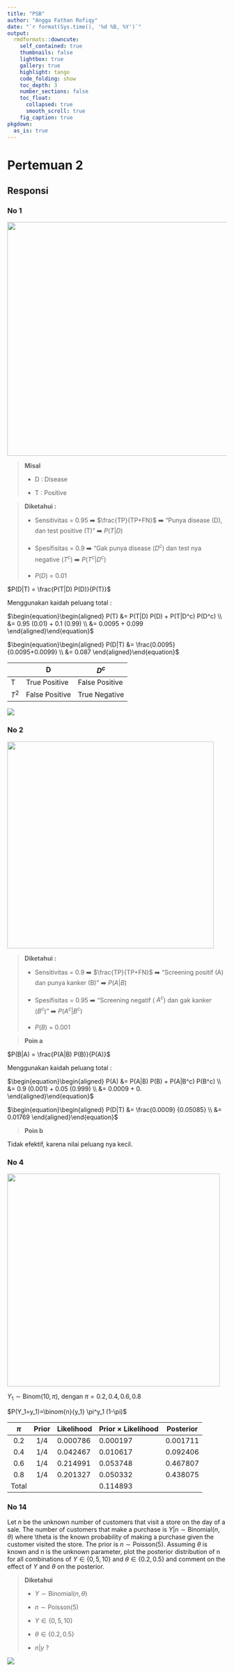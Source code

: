 ```yaml
---
title: "PSB"
author: "Angga Fathan Rofiqy"
date: "`r format(Sys.time(), '%d %B, %Y')`"
output:
  rmdformats::downcute:
    self_contained: true
    thumbnails: false
    lightbox: true
    gallery: true
    highlight: tango
    code_folding: show
    toc_depth: 3
    number_sections: false
    toc_float:
      collapsed: true
      smooth_scroll: true
    fig_caption: true
pkgdown:
  as_is: true
---
```


# Pertemuan 2

## Responsi

### No 1

![](images/clipboard-1940714350.png){width="536"}

> **Misal**
>
> -   D : Disease
>
> -   T : Positive

> **Diketahui :**
>
> -   Sensitivitas = 0.95 ➡️ $\frac{TP}{TP+FN}$ ➡️ "Punya disease (D), dan test positive (T)" ➡️ $P(T|D)$
>
> -   Spesifisitas = 0.9 ➡️ "Gak punya disease ($D^c$) dan test nya negative ($T^c$) ➡️ $P(T^c|D^c)$
>
> -   $P(D)$ = 0.01

$P(D|T) = \frac{P(T|D) P(D)}{P(T)}$

Menggunakan kaidah peluang total :

$\begin{equation}\begin{aligned} P(T) &= P(T|D) P(D) + P(T|D^c) P(D^c) \\ &= 0.95 (0.01) + 0.1 (0.99) \\ &= 0.0095 + 0.099 \end{aligned}\end{equation}$

$\begin{equation}\begin{aligned} P(D|T) &= \frac{0.0095} {0.0095+0.0099} \\ &= 0.087 \end{aligned}\end{equation}$

|       | D              | $D^c$          |
|-------|----------------|----------------|
| T     | True Positive  | False Positive |
| $T^2$ | False Positive | True Negative  |

![](images/clipboard-640443932.png)

### No 2

![](images/clipboard-4115582622.png){width="474"}

> **Diketahui :**
>
> -   Sensitivitas = 0.9 ➡️ $\frac{TP}{TP+FN}$ ➡️ "Screening positif (A) dan punya kanker (B)" ➡️ $P(A|B)$
>
> -   Spesifisitas = 0.95 ➡️ "Screening negatif ( $A^c$) dan gak kanker ($B^c$)" ➡️ $P(A^c|B^c)$
>
> -   $P(B)$ = 0.001

> **Poin a**

$P(B|A) = \frac{P(A|B) P(B)}{P(A)}$

Menggunakan kaidah peluang total :

$\begin{equation}\begin{aligned} P(A) &= P(A|B) P(B) + P(A|B^c) P(B^c) \\ &= 0.9 (0.001) + 0.05 (0.999) \\ &= 0.0009 + 0. \end{aligned}\end{equation}$

$\begin{equation}\begin{aligned} P(D|T) &= \frac{0.0009} {0.05085} \\ &= 0.01769 \end{aligned}\end{equation}$

> **Poin b**

Tidak efektif, karena nilai peluang nya kecil.

### No 4

![](images/clipboard-2709643960.png){width="488"}

$Y_1 \sim \text{Binom}(10, \pi)$, dengan $\pi = 0.2, 0.4, 0.6, 0.8$

$P(Y_1=y_1)=\binom{n}{y_1} \pi^y_1 (1-\pi)$

| $\pi$ | Prior | Likelihood | Prior $\times$ Likelihood | Posterior |
|:-----:|:-----:|------------|---------------------------|-----------|
|  0.2  |  1/4  | 0.000786   | 0.000197                  | 0.001711  |
|  0.4  |  1/4  | 0.042467   | 0.010617                  | 0.092406  |
|  0.6  |  1/4  | 0.214991   | 0.053748                  | 0.467807  |
|  0.8  |  1/4  | 0.201327   | 0.050332                  | 0.438075  |
| Total |       |            | 0.114893                  |           |

### No 14

Let $n$ be the unknown number of customers that visit a store on the day of a sale. The number of customers that make a purchase is $Y|n \sim \text{Binomial}(n, \theta)$ where \\theta is the known probability of making a purchase given the customer visited the store. The prior is $n \sim \text{Poisson}(5)$. Assuming $\theta$ is known and n is the unknown parameter, plot the posterior distribution of n for all combinations of $Y \in \{0, 5, 10 \}$ and $\theta \in \{0.2, 0.5 \}$ and comment on the effect of $Y$ and $\theta$ on the posterior.

> **Diketahui**
>
> -   $Y \sim \text{Binomial}(n, \theta)$
>
> -    $n \sim \text{Poisson}(5)$
>
> -   $Y \in \{0, 5, 10 \}$
>
> -   $\theta \in \{0.2, 0.5 \}$
>
> -   $n|y$ ?

![](images/WhatsApp Image 2024-02-01 at 17.28.21_caea1043.jpg)
